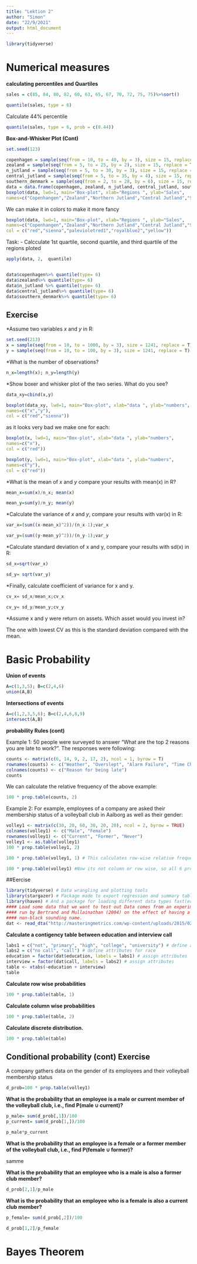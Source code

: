```yaml
---
title: "Lektion 2"
author: "Simon"
date: "22/9/2021"
output: html_document
---
```


```r
library(tidyverse)
```


# Numerical measures

**calculating percentiles and Quartiles**

```r
sales = c(85, 84, 80, 82, 60, 63, 65, 67, 70, 72, 75, 75)%>%sort()

```
```r
quantile(sales, type = 6)
```
Calculate 44% percentile
```r
quantile(sales, type = 6, prob = c(0.44))
```

**Box-and-Whisker Plot (Cont)**

```r
set.seed(123)

copenhagen = sample(seq(from = 10, to = 40, by = 3), size = 15, replace = T)
zealand = sample(seq(from = 5, to = 25, by = 2), size = 15, replace = T)
n_jutland = sample(seq(from = 5, to = 30, by = 3), size = 15, replace = T)
central_jutland = sample(seq(from = 5, to = 35, by = 4), size = 15, replace = T)
southern_denmark = sample(seq(from = 2, to = 28, by = 6), size = 15, replace = T)
data = data.frame(copenhagen, zealand, n_jutland, central_jutland, southern_denmark)
boxplot(data, lwd=1, main="Box-plot", xlab="Regions ", ylab="Sales",
names=c("Copenhangen","Zealand","Northern Jutland","Central Jutland","Southern Denmark"))

```
We can make it in colors to make it more fancy 


```r

boxplot(data, lwd=1, main="Box-plot", xlab="Regions ", ylab="Sales",
names=c("Copenhangen","Zealand","Northern Jutland","Central Jutland","Southern Denmark"),
col = c("red","sienna","palevioletred1","royalblue2","yellow"))

```

Task: 
- Calcculate 1st quartile, second quartile, and third quartile of the regions ploted 

```r
apply(data, 2,  quantile)


data$copenhagen%>% quantile(type= 6)
data$zealand%>% quantile(type= 6)
data$n_jutland %>% quantile(type= 6)
data$central_jutland%>% quantile(type= 6)
data$southern_denmark%>% quantile(type= 6)


```

## Exercise


*Assume two variables $x$ and $y$ in R:
```r
set.seed(213)
x = sample(seq(from = 10, to = 1000, by = 3), size = 1241, replace = T)
y = sample(seq(from = 10, to = 100, by = 3), size = 1241, replace = T)

```


*What is the number of observations?

```r
n_x=length(x); n_y=length(y)

```

*Show boxer and whisker plot of the two series. What do you see?

```r
data_xy=cbind(x,y)

boxplot(data_xy, lwd=1, main="Box-plot", xlab="data ", ylab="numbers",
names=c("x","y"),
col = c("red","sienna"))


```

as it looks very bad we make one for each:

```r
boxplot(x, lwd=1, main="Box-plot", xlab="data ", ylab="numbers",
names=c("x"),
col = c("red"))

boxplot(y, lwd=1, main="Box-plot", xlab="data ", ylab="numbers",
names=c("y"),
col = c("red"))
```

*What is the mean of $x$ and $y$ compare your results with mean(x) in R?

```r

mean_x=sum(x)/n_x; mean(x)

mean_y=sum(y)/n_y; mean(y)

```

*Calculate the variance of $x$ and $y$, compare your results with var(x) in R:

```r

var_x=(sum((x-mean_x)^2))/(n_x-1);var_x

var_y=(sum((y-mean_y)^2))/(n_y-1);var_y


```
*Calculate standard deviation of x and y, compare your results with sd(x) in R:

```r
sd_x=sqrt(var_x)

sd_y= sqrt(var_y)

```
*Finally, calculate coefficient of variance for x and y.

```r
cv_x= sd_x/mean_x;cv_x

cv_y= sd_y/mean_y;cv_y
```
*Assume x and y were return on assets. Which asset would you invest in?

The one with lowest CV as this is the standard deviation compared with the mean. 


# Basic Probability


**Union of events**

```r
A=c(1,3,5); B=c(2,4,6)
union(A,B)
```
**Intersections of events**

```r

A=c(1,2,3,5,6); B=c(2,4,6,8,9)
intersect(A,B)

```

**probability Rules (cont)**

Example 1: 50 people were surveyed to answer "What are the top 2 reasons you
are late to work?". The responses were following:

```r
counts <- matrix(c(6, 14, 9, 2, 17, 2), ncol = 1, byrow = T)
rownames(counts) <- c("Weather", "Overslept", "Alarm Failure", "Time Change", "Traffic", "Other")
colnames(counts) <- c("Reason for being late")
counts

```
We can calculate the relative frequency of the above example:

```r
100 * prop.table(counts, 2)

```
Example 2: For example, employees of a company are asked their membership
status of a volleyball club in Aalborg as well as their gender:


```r
volley1 <- matrix(c(30, 20, 60, 30, 20, 20), ncol = 2, byrow = TRUE)
colnames(volley1) <- c("Male", "Female")
rownames(volley1) <- c("Current", "Former", "Never")
volley1 <- as.table(volley1)
100 * prop.table(volley1, 2)
```

```r
100 * prop.table(volley1, 1) # This calculates row-wise relative frequencies
```
```r
100 * prop.table(volley1) #Now its not column or row wise, so all 6 probabilities equals to 1 now


```

##Eercise

```r
library(tidyverse) # Data wrangling and plotting tools
library(stargazer) # Package made to export regression and summary tables
library(haven) # And a package for loading different data types fast(er)
#### Load some data that we want to test out Data comes from an experiment
#### run by Bertrand and Mullainathan (2004) on the effect of having a
#### non-black sounding name.
dat <- read_dta("http://masteringmetrics.com/wp-content/uploads/2015/02/bm.dta")
```



**Calculate a contigency table between education and interview call**

```r
labs1 = c("not", "primary", "high", "college", "university") # define attributes for interview call
labs2 = c("no call", "call") # define attributes for race
education = factor(dat$education, labels = labs1) # assign attributes
interview = factor(dat$call, labels = labs2) # assign attributes
table <- xtabs(~education + interview)
table
```

**Calculate row wise probabilities**

```r
100 * prop.table(table, 1)
```
**Calculate column wise probabilities**


```r
100 * prop.table(table, 2)
```
**Calculate discrete distribution.**

```r
100 * prop.table(table)
```


## Conditional probability (cont) Exercise

A company gathers data on the gender of its employees and their volleyball membership status

```r
d_prob=100 * prop.table(volley1)
```

**What is the probability that an employee is a male or current member of the volleyball club, i.e., find P(male ∪ current)?**

```r
p_male= sum(d_prob[,1])/100
p_current= sum(d_prob[1,])/100

p_male*p_current

```
**What is the probability that an employee is a female or a former member of the volleyball club, i.e., find P(female ∪ former)?**

samme

**What is the probability that an employee who is a male is also a former club member?**

```r
d_prob[2,1]/p_male
```
**What is the probability that an employee who is a female is also a current club member?**

```r
p_female= sum(d_prob[,2])/100

d_prob[1,2]/p_female 
```


# Bayes Theorem







